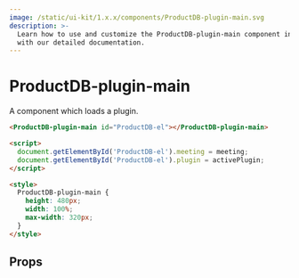 ```yaml
---
image: /static/ui-kit/1.x.x/components/ProductDB-plugin-main.svg
description: >-
  Learn how to use and customize the ProductDB-plugin-main component in ProductDB's UI Kit
  with our detailed documentation.
---
```


# ProductDB-plugin-main

A component which loads a plugin.

```html
<ProductDB-plugin-main id="ProductDB-el"></ProductDB-plugin-main>

<script>
  document.getElementById('ProductDB-el').meeting = meeting;
  document.getElementById('ProductDB-el').plugin = activePlugin;
</script>

<style>
  ProductDB-plugin-main {
    height: 480px;
    width: 100%;
    max-width: 320px;
  }
</style>
```

## Props

<PropsTable of="ProductDB-plugin-main" />

<head>
  <title>UI Kit ProductDB-plugin-main</title>
</head>
